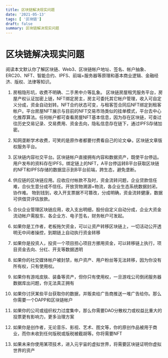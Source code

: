 ```yaml
---
title: 区块链解决现实问题
date: '2021-05-13'
tags: [ '区块链']
draft: false
summary: 区块链解决现实问题
---
```

# 区块链解决现实问题

阅读本文默认你了解区块链、Web3、区块链帐户地址、签名、帐户抽象、ERC20、NFT、智能合约、IPFS、前端+服务器等原理和基本商业逻辑、金融经济、版权、法律等知识。

1. 房租隐形坑，收费不明确、二手黑中介等乱象。
区块链房屋租凭服务平台，房屋产权认证加密上链，NFT绑定房主，房主可委托其它帐户管理，收入可自定义分成，资金自动划转。NFT合约状态可变，与租客签合同后NFT绑定到租客帐户。平台房屋NFT展示与目前的NFT交易市场类似的挂单模式，平台去中心化推荐算法。任何帐户都可查看房屋NFT基本信息，因为存在区块链，可查过往历史交易记录、交易费用、资金去向，隐私信息存在链下，通过IPFS存储加密。

2. 知网垄断学术收费，可笑的是原作者都要付费看自己的论文😂。区块链文章版权服务平台。

3. 区块链内容社交平台。区块链帐户直接拥有内容和数据资产，既使平台停运。用户发布的资料存在IPFS，绑定链上的NFT，A平台停运转B平台获取区块链的NFT和IPFS存储的数据显示到B平台前端，跨生态，避免垄断。

4. 供应链的区块链应用。应收应付帐款不及时，资金流转问题，企业贷款信任难，合伙生意分成不信任。开放货物溯源+物流，各企业生态系统数据封闭，协作难。
物到钱到，收入开支票据不可篡改，分成明确，资金流转健康，数据可供借贷评估放款。

5. 合伙企业管理区块链应用，收入支出明细，股份自定义自动分成，企业大资金流动帐户需股东、各企业方、电子签名，财务帐户可发起。

6. 如果你是工作者，老板拖欠资金，可以让资产转移区块链上，一切活动公开透明无中间者操控，到期链上自动执行资金转移

7. 如果你是投资人，投资一个项目担心项目方挪用资金，可以转移链上执行，项目资金去向、分红、开支等数据透明

8. 如果你的社交媒体帐户被封禁，帐户资产、用户粉丝等无法转移，因为你没有所有权，只有使用权。

9. 如果你有游戏皮肤、装备等资产，但你只有使用权，一旦游戏公司倒闭服务器数据库出问题，你无法真正拥有

10. 如果你讨厌某些平台获取你的数据，并贩卖给广告商推送一堆广告给你。那么你需要一个DAPP和区块链帐户

11. 如果你的公司或组织权力过度集中，那么你需要DAO分散权力或权益比重大的投票更有影响力，更多治理方案

12. 如果你是创作者，无论音乐、影视、艺术、图文等，你的原创作品被用于商业，而你未收到任何版税或版税被截胡等。你将需要NFT

13. 如果未来你使用某项技术，进入元宇宙的虚拟世界，将需要区块链证明你虚拟世界的资产


